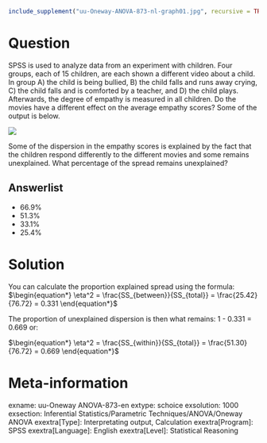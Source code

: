 ```r
include_supplement("uu-Oneway-ANOVA-873-nl-graph01.jpg", recursive = TRUE)
```
Question
========
SPSS is used to analyze data from an experiment with children. Four groups, each of 15 children, are each shown a different video about a child. In group A) the child is being bullied, B) the child falls and runs away crying, C) the child falls and is comforted by a teacher, and D) the child plays. Afterwards, the degree of empathy is measured in all children. Do the movies have a different effect on the average empathy scores? Some of the output is below.

![](uu-Oneway-ANOVA-873-nl-graph01.jpg)

Some of the dispersion in the empathy scores is explained by the fact that the children respond differently to the different movies and some remains unexplained. What percentage of the spread remains unexplained?

Answerlist
----------
* 66.9%
* 51.3%
* 33.1%
* 25.4%


Solution
========
You can calculate the proportion explained spread using the formula: 
$\begin{equation*} \eta^2 = \frac{SS_{between}}{SS_{total}} = \frac{25.42}{76.72} = 0.331 \end{equation*}$
 
The proportion of unexplained dispersion is then what remains: 1 - 0.331 = 0.669 or:
 
$\begin{equation*} \eta^2 =  \frac{SS_{within}}{SS_{total}} = \frac{51.30}{76.72} = 0.669 \end{equation*}$

Meta-information
================
exname: uu-Oneway ANOVA-873-en
extype: schoice
exsolution: 1000
exsection: Inferential Statistics/Parametric Techniques/ANOVA/Oneway ANOVA
exextra[Type]: Interpretating output, Calculation
exextra[Program]: SPSS
exextra[Language]: English
exextra[Level]: Statistical Reasoning